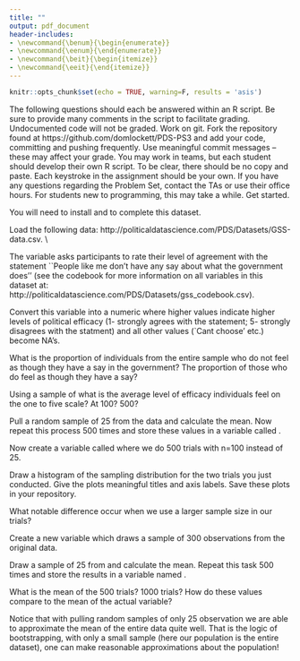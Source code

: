 ```yaml
---
title: ""
output: pdf_document
header-includes:
- \newcommand{\benum}{\begin{enumerate}}
- \newcommand{\eenum}{\end{enumerate}}
- \newcommand{\beit}{\begin{itemize}}
- \newcommand{\eeit}{\end{itemize}}
---
```


```r
knitr::opts_chunk$set(echo = TRUE, warning=F, results = 'asis')
```


\begin{center}
{\Large{\textbf{Problem Set 4}}} \\
\vspace{4 bp}
Due April 2, 10:00 AM (Before Class) \\
\end{center}

\section*{Instructions}

\benum
  \item The following questions should each be answered within an R script. Be sure to provide many comments in the script to facilitate grading. Undocumented code will not be graded. 
  \item Work on git. Fork the repository found at https://github.com/domlockett/PDS-PS3 and add your code, committing and pushing frequently. Use meaningful commit messages – these may affect your grade.
  \item You may work in teams, but each student should develop their own R script. To be clear, there should be no copy and paste. Each keystroke in the assignment should be your own.
  \item If you have any questions regarding the Problem Set, contact the TAs or use their office hours.
  \item For students new to programming, this may take a while. Get started.
  \item You will need to install \texttt{ggplot2} and \texttt{dplyr} to complete this dataset.
  
\eenum


\section*{Sample Statistics}

\benum

 \item Load the following data: http://politicaldatascience.com/PDS/Datasets/GSS-data.csv. \\
 
 The variable \texttt{poleff11} asks participants to rate their level of agreement with the statement ``People like me don't have any say about what the government does'' (see the codebook for more information on all variables in this dataset at: http://politicaldatascience.com/PDS/Datasets/gss_codebook.csv). 
 
\beit

 \item Convert this variable into a numeric where higher values indicate higher levels of political efficacy (1- strongly agrees with the statement; 5- strongly disagrees with the statment) and all other values (`Cant choose' etc.) become NA's.
 
  \item What is the proportion of individuals from the entire sample who do not feel as though they have a say in the government? The proportion of those who do feel as though they have a say?


  \item Using a sample of \textbf{25} what is the average level of efficacy individuals feel on the one to five scale? At 100? 500?
  
  \item Pull a random sample of 25 from the \texttt{poleff11} data and calculate the mean. Now repeat this process 500 times and store these values in a variable called \texttt{trials\_25}. 

\item Now create a variable called \texttt{trials\_100} where we do 500 trials with n=100 instead of 25. 

\item Draw a histogram of the sampling distribution for the two trials you just conducted. Give the plots meaningful titles and axis labels. Save these plots in your repository. 

\item What notable difference occur when we use a larger sample size in our trials?
  
\eeit

\eenum

\section*{Bootstrapping}

\benum
  \setcounter{enumi}{1}

\item \textbf{Run the command \texttt{set.seed(25)}.} Create a new variable \texttt{eff\_subset} which draws a sample of 300 observations from the original \texttt{poleff11} data. 

\beit

\item Draw a sample of 25 from \texttt{eff\_subset} and calculate the mean. Repeat this task 500 times and store the results in a variable named \texttt{trials}.

\item What is the mean of the 500 trials? 1000 trials? How do these values compare to the mean of the actual \texttt{poleff11} variable?


\item Notice that with pulling random samples of only 25 observation \textbf{from a fraction of the data} we are able to approximate the mean of the entire data quite well. That is the logic of bootstrapping, with only a small sample (here our population is the entire dataset), one can make reasonable approximations about the population!

\eeit



\eenum

\section*{Supervised Learning}
\benum
 \item 

\beit
 \item 
 


\item

\eeit



\eenum

